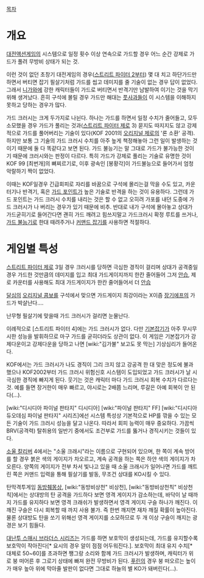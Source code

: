 [[목차]]
= 개요 =
[[대전액션게임]]의 시스템으로 일정 횟수 이상 연속으로 가드할 경우 어느 순간 강제로 가드가 풀려 무방비 상태가 되는 것.

이런 것이 없던 초창기 대전게임의 경우([[스트리트 파이터 2]]부터) 몇 대 치고 하단가드만 하면서 버티면 잡기 필살기처럼 가드를 씹고 데미지를 줄 기술이 없는 경우 답이 없었다. 그래서 [[니가와]]에 강한 캐릭터들이 가드로 버티면서 반격기만 남발하여 이기는 것을 막기위해 생겨났다. 흔히 구석에 몰릴 경우 가드만 해대는 [[풋사과]]들이 이 시스템을 이해하지 못하고 당하는 경우가 많다.

가드 크러시는 크게 두가지로 나뉜다. 하나는 가드를 하면서 일정 수치가 줄어들고, 모두 소모했을 경우 가드가 풀리는 것과([[스트리트 파이터 제로]] 3) 묻지도 따지지도 않고 강제적으로 가드를 풀어버리는 기술이 있다(KOF 2001의 [[오리지널 제로]]의 '론 소환' 공격). 하지만 보통 그 기술의 가드 크러시 수치를 아주 높게 책정해놓아 그런 일이 발생하는 것이기 때문에 둘 다 똑같다고 보면 된다. 가드 불능기는 말 그대로 가드가 불가능한 것이기 때문에 크러시와는 판정이 다르다. 특히 가드가 강제로 풀리는 기술로 유명한 것이 KOF 99 [최번개]의 뼈찌르기로, 이후 광속인 [봉황각]이 가드불능으로 들어가서 엄청 악랄하기 짝이 없었다.

이때는 KOF일경우 긴급회피로 자리를 바꿈으로 구석에 몰리는걸 막을 수도 있고, 카운터기나 반격기, 혹은 [[가드 포인트]]가 높은 기술로 반격을 하는 것이 유용하다. 그런데 가드 포인트는 가드 크러시 수치를 내리는 것은 할 수 없고 오히려 가포를 내던 도중에 가드 크러시가 나 버리는 경우가 있기 때문에 비추. 반대로 내가 구석에 몰아놓고 상대가 가드굳히기로 들어간다면 괜히 가드 깨려고 힘쓰지말고 가드크러시 확정 루트를 쓰거나, [[가드 불능]]기로 한대 때려주거나 [[커맨드 잡기]]를 사용하면 적절하다. 

= 게임별 특성 =
[[스트리트 파이터 제로]] 3일 경우 크러시를 당하면 극심한 경직이 걸리며 상대가 공격중일 경우 가드한 것만큼의 데미지를 입고 최대 가드게이지까지 한칸 줄어들어 그저 [[안습]], 제로 카운터를 사용해도 최대 가드게이지가 한칸 줄어들어서 더 [[안습]]

[[달심]]의 [[오리지널 콤보]]를 구석에서 맞으면 가드게이지 최강이라는 X이즘 [[장기에프]]의 가드가 박살난다....

난무형 필살기에 맞을때 가드 크러시가 걸리면 눈물난다.

이례적으로 [스트리트 파이터 4]에는 가드 크러시가 없다. 다만 [[기본잡기]]가 아주 무시무시한 성능을 발휘하므로 마구 가드를 굳히더라도 상관이 없다. 이 게임은 기본잡기가 강제다운이고 강제다운을 당하고 나면 [wiki:"김가불" 보고도 못 막는] 기상심리가 들어온다.

KOF에서는 가드 크러시가 나도 경직이 그리 크지 않고 강공격 한 대 맞은 정도에 불과했으나 KOF2002부터 가드 크러시 위험신호 시스템이 도입되었고 가드 크러시가 날 시 극심한 경직에 빠지게 된다. 웃기는 것은 캐릭터 마다 가드 크러시 회복 수치가 다르다는 것. 예를 들면 장거한이 매우 빠르고, 야시로는 2배쯤 느리며, 루갈은 아예 회복이 안 된다(...).

[wiki:"디시디아 파이널 판타지" 디시디아] [wiki:"파이널 판타지" FF] [wiki:"디시디아 듀오데심 파이널 판타지" 시리즈]에선 시스템 특성상 기본적으로 HP를 깎을 수 있는 모든 기술이 가드 크러시 성능을 달고 나온다. 따라서 회피 능력이 매우 중요하다. 가끔씩 BRV(공격력) 탈취용의 일반기 중에서도 조건부로 가드를 뚫거나 경직시키는 것들이 있다.

[[소울 칼리버]] 4에서는 "소울 크래시"라는 이름으로 구현되어 있으며, 한 쪽이 계속 방어를 할 경우 붉은 색의 게이지가 차오르고, 계속 공격을 하는 쪽은 하얀 색의 게이지가 차오른다. 양쪽의 게이지가 전부 차서 빛나고 있을 때 소울 크래시가 일어나면 가드를 깨트린 쪽은 커맨드 입력을 통해 필살기를 발동, 무조건 상대를 KO시킬 수 있다.

탄막격투게임 [[동방췌몽상]], [wiki:"동방비상천" 비상천], [wiki:"동방비상천칙" 비상천칙]에서는 상대방의 탄 공격을 가드하다 보면 영격 게이지가 감소하는데, 바닥이 날 때까지 가드를 유지하다 보면 영격 크래쉬가 발생하면서 영격 게이지 구슬 하나가 깨진다. 이 깨진 구슬은 다시 회복할 때 까지 사용 불가. 즉 한번 깨지면 재차 깨질 확률이 높아진다. 물론 상대방도 탄을 쏘기 위해선 영격 게이지를 소모하므로 두 개 이상 구슬이 깨지는 광경은 보기 힘들다.

[[대난투 스매시 브라더스 시리즈]]는 가드를 하면 보호막이 생성되는데, 가드를 유지할수록 보호막이 작아진다[* 요시의 경우 알이 점점 어두워진다.]. 보호막이 최대 유지 수치[* 대체로 50~60]를 초과하면 쨍그랑 소리와 함께 가드 크러시가 발생하며, 캐릭터가 위로 붕 떠어른 후 그로기 상태에 빠져 완전 무방비가 된다. [[푸린]]의 경우 붕 떠오르는 높이가 매우 높아 위에 막아줄 발판이 없다면 그대로 하늘의 별 KO가 돼버린다(...). 
